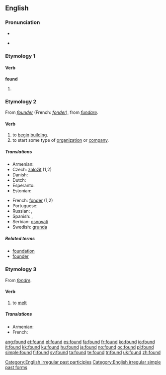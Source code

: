 ==English==

{{rank|last|here|thought|139|found|people|still|just}}

===Pronunciation===
* {{IPA|/'fɑʊnd/}}
* {{audio|en-us-found.ogg|Audio (US)}}
*: {{rhymes|aʊnd}}

===Etymology 1===

====Verb====
'''found'''

# {{past of|[[find]]}}

===Etymology 2===
From {{etyl|fro}} ''[[founder]]'' (French: ''[[fonder]]''), from {{etyl|la}} ''[[fundare]]''.

====Verb====
{{en-verb}}

# to [[begin]] [[building]].
# to start some type of [[organization]] or [[company]].

=====Translations=====
{{top}}
* Armenian: {{t|hy|հիմնել|sc=Armn|tr=himnel}}
* Czech: [[založit]] (1,2)
* Danish: {{t+|da|grundlægge}}
* Dutch: {{t+|nl|stichten}}
* Esperanto: {{t-|eo|fondi|xs=Esperanto}}
* Estonian: {{t|et|asutama}}
{{mid}}
* French: [[fonder]] (1,2)
* Portuguese: {{t+|pt|fundar}}
* Russian: {{t|ru|основывать|sc=Cyrl|tr=osnóvyvat'}} {{impf}}, {{t|ru|основать|sc=Cyrl|tr=osnovát'}} {{pf}}
* Spanish: {{t-|es|fundar}}, {{t|es|instaurar}}
* Serbian: [[osnovati]]
* Swedish: [[grunda]]
{{bottom}}

=====Related terms=====
* [[foundation]]
* [[founder]]

===Etymology 3===
From {{etyl|frm}} ''[[fondre]]''.

====Verb====
{{en-verb}}

# to [[melt]]

=====Translations=====
* Armenian: {{t|hy|ձուլել|sc=Armn|tr=julel}}
* French: {{t+|fr|fondre}}

[[Category:English irregular past participles]]
[[Category:English irregular simple past forms]]

[[ang:found]]
[[et:found]]
[[el:found]]
[[es:found]]
[[fa:found]]
[[fr:found]]
[[ko:found]]
[[io:found]]
[[it:found]]
[[kk:found]]
[[ku:found]]
[[hu:found]]
[[ja:found]]
[[no:found]]
[[oc:found]]
[[pl:found]]
[[simple:found]]
[[fi:found]]
[[sv:found]]
[[ta:found]]
[[te:found]]
[[tr:found]]
[[uk:found]]
[[zh:found]]